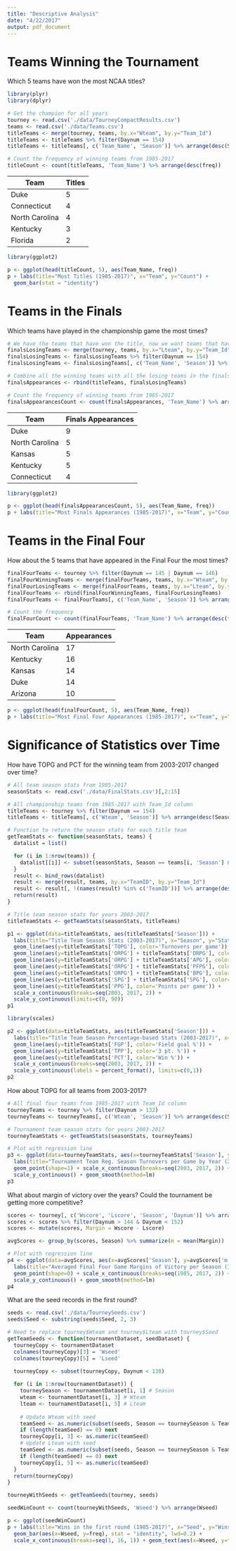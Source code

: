 ```yaml
---
title: "Descriptive Analysis"
date: "4/22/2017"
output: pdf_document
---
```


# Teams Winning the Tournament

Which 5 teams have won the most NCAA titles?

```r
library(plyr)
library(dplyr)

# Get the champion for all years
tourney <- read.csv('./data/TourneyCompactResults.csv')
teams <- read.csv('./data/Teams.csv')
titleTeams <- merge(tourney, teams, by.x="Wteam", by.y="Team_Id")
titleTeams <- titleTeams %>% filter(Daynum == 154)
titleTeams <- titleTeams[, c('Team_Name', 'Season')] %>% arrange(desc(Season))

# Count the frequency of winning teams from 1985-2017
titleCount <- count(titleTeams, 'Team_Name') %>% arrange(desc(freq))
```

| Team           | Titles |
|----------------|--------|
| Duke           | 5      |
| Connecticut    | 4      |
| North Carolina | 4      |
| Kentucky       | 3      |
| Florida        | 2      |

```r
library(ggplot2)

p <- ggplot(head(titleCount, 5), aes(Team_Name, freq))
p + labs(title="Most Titles (1985-2017)", x="Team", y="Count") +
  geom_bar(stat = "identity")
```

# Teams in the Finals

Which teams have played in the championship game the most times?

```r
# We have the teams that have won the title, now we want teams that have lost in the finals.
finalsLosingTeams <- merge(tourney, teams, by.x="Lteam", by.y="Team_Id")
finalsLosingTeams <- finalsLosingTeams %>% filter(Daynum == 154)
finalsLosingTeams <- finalsLosingTeams[, c('Team_Name', 'Season')] %>% arrange(desc(Season))

# Combine all the winning teams with all the losing teams in the finals
finalsAppearances <- rbind(titleTeams, finalsLosingTeams)

# Count the frequency of winning teams from 1985-2017
finalsAppearancesCount <- count(finalsAppearances, 'Team_Name') %>% arrange(desc(freq))

```

| Team           | Finals Appearances |
|----------------|--------------------|
| Duke           | 9                  |
| North Carolina | 5                  |
| Kansas         | 5                  |
| Kentucky       | 5                  |
| Connecticut    | 4                  |

```r
library(ggplot2)

p <- ggplot(head(finalsAppearancesCount, 5), aes(Team_Name, freq))
p + labs(title="Most Finals Appearances (1985-2017)", x="Team", y="Count") + geom_bar(stat = "identity")
```

# Teams in the Final Four

How about the 5 teams that have appeared in the Final Four the most times?

```r
finalFourTeams <- tourney %>% filter(Daynum == 145 | Daynum == 146)
finalFourWinningTeams <- merge(finalFourTeams, teams, by.x="Wteam", by.y="Team_Id")
finalFourLosingTeams <- merge(finalFourTeams, teams, by.x="Lteam", by.y="Team_Id")
finalFourTeams <- rbind(finalFourWinningTeams, finalFourLosingTeams)
finalFourTeams <- finalFourTeams[, c('Team_Name', 'Season')] %>% arrange(desc(Season))

# Count the frequency
finalFourCount <- count(finalFourTeams, 'Team_Name') %>% arrange(desc(freq))
```

| Team           | Appearances |
|----------------|-------------|
| North Carolina | 17          |
| Kentucky       | 16          |
| Kansas         | 14          |
| Duke           | 14          |
| Arizona        | 10          |

```r
p <- ggplot(head(finalFourCount, 5), aes(Team_Name, freq))
p + labs(title="Most Final Four Appearances (1985-2017)", x="Team", y="Count") + geom_bar(stat = "identity")
```

# Significance of Statistics over Time

How have TOPG and PCT for the winning team from 2003-2017 changed over time?

```r
# All team season stats from 1985-2017
seasonStats <- read.csv('./data/FinalStats.csv')[,2:15]

# All championship teams from 1985-2017 with Team_Id column
titleTeams <- tourney %>% filter(Daynum == 154)
titleTeams <- titleTeams[, c('Wteam', 'Season')] %>% arrange(desc(Season))

# Function to return the season stats for each title team
getTeamStats <- function(seasonStats, teams) {
  datalist = list()

  for (i in 1:nrow(teams)) {
    datalist[[i]] <- subset(seasonStats, Season == teams[i, 'Season'] & TeamID == teams[i, 'Wteam'])
  }
  result <- bind_rows(datalist)
  result <- merge(result, teams, by.x="TeamID", by.y="Team_Id")
  result <- result[, !(names(result) %in% c('TeamID'))] %>% arrange(desc(Season))
  return(result)
}

# Title team season stats for years 2003-2017
titleTeamStats <- getTeamStats(seasonStats, titleTeams)
```

```r
p1 <- ggplot(data=titleTeamStats, aes(titleTeamStats['Season'])) +
  labs(title="Title Team Season Stats (2003-2017)", x="Season", y="Stat") + 
  geom_line(aes(y=titleTeamStats['TOPG'], color='Turnovers per game')) +
  geom_line(aes(y=titleTeamStats['ORPG'] + titleTeamStats['DRPG'], color='Rebounds per game')) +
  geom_line(aes(y=titleTeamStats['ORPG'] + titleTeamStats['APG'], color='Assists per game')) +
  geom_line(aes(y=titleTeamStats['ORPG'] + titleTeamStats['PFPG'], color='Personal fouls per game')) +
  geom_line(aes(y=titleTeamStats['ORPG'] + titleTeamStats['BPG'], color='Blocks per game')) +
  geom_line(aes(y=titleTeamStats['SPG'] + titleTeamStats['SPG'], color='Steals per game')) +
  geom_line(aes(y=titleTeamStats['PPG'], color='Points per game')) +
  scale_x_continuous(breaks=seq(2003, 2017, 2)) +
  scale_y_continuous(limits=c(0, 90))
p1

library(scales)

p2 <- ggplot(data=titleTeamStats, aes(titleTeamStats['Season'])) +
  labs(title="Title Team Season Percentage-based Stats (2003-2017)", x="Season", y="Stat") + 
  geom_line(aes(y=titleTeamStats['FGP'], color='Field goal %')) +
  geom_line(aes(y=titleTeamStats['TPP'], color='3 pt. %')) +
  geom_line(aes(y=titleTeamStats['PCT'], color='Win %')) +
  scale_x_continuous(breaks=seq(2003, 2017, 2)) +
  scale_y_continuous(labels = percent_format(), limits=c(0,1))
p2
```

How about TOPG for all teams from 2003-2017?

```r
# All final four teams from 1985-2017 with Team_Id column
tourneyTeams <- tourney %>% filter(Daynum > 132)
tourneyTeams <- tourneyTeams[, c('Wteam', 'Season')] %>% arrange(desc(Season))

# Tournament team season stats for years 2003-2017
tourneyTeamStats <- getTeamStats(seasonStats, tourneyTeams)

# Plot with regression line
p3 <- ggplot(data=tourneyTeamStats, aes(x=tourneyTeamStats['Season'], y=tourneyTeamStats['TOPG'])) +
  labs(title="Tournament Team Reg. Season Turnovers per Game by Year (2003-2017)", x="Season", y="%") + 
  geom_point(shape=1) + scale_x_continuous(breaks=seq(2003, 2017, 2)) +
  scale_y_continuous() + geom_smooth(method=lm)
p3
```

What about margin of victory over the years? Could the tournament be getting more competitive?

```r
scores <- tourney[, c('Wscore', 'Lscore', 'Season', 'Daynum')] %>% arrange(desc(Season))
scores <- scores %>% filter(Daynum > 144 & Daynum < 152)
scores <- mutate(scores, Margin = Wscore - Lscore)

avgScores <- group_by(scores, Season) %>% summarize(m = mean(Margin))

# Plot with regression line
p4 <- ggplot(data=avgScores, aes(x=avgScores['Season'], y=avgScores['m'])) +
  labs(title="Averaged Final Four Game Margins of Victory per Season (1985-2017)", x="Season", y="Margin of Victory (Points)") + 
  geom_point(shape=0) + scale_x_continuous(breaks=seq(1985, 2017, 2)) +
  scale_y_continuous() + geom_smooth(method=lm)
p4
```

What are the seed records in the first round?

```r
seeds <- read.csv('./data/TourneySeeds.csv')
seeds$Seed <- substring(seeds$Seed, 2, 3)

# Need to replace tourney$Wteam and tourney$Lteam with tourney$Seed
getTeamSeeds <- function(tournamentDataset, seedDataset) {
  tourneyCopy <- tournamentDataset
  colnames(tourneyCopy)[3] = 'Wseed'
  colnames(tourneyCopy)[5] = 'Lseed'

  tourneyCopy <- subset(tourneyCopy, Daynum < 138)
  
  for (i in 1:nrow(tournamentDataset)) {
    tourneySeason <- tournamentDataset[i, 1] # Season
    wteam <- tournamentDataset[i, 3] # Wteam
    lteam <- tournamentDataset[i, 5] # Lteam
    
    # Update Wteam with seed
    teamSeed <- as.numeric(subset(seeds, Season == tourneySeason & Team == wteam)$Seed)
    if (length(teamSeed) == 0) next
    tourneyCopy[i, 3] <- as.numeric(teamSeed)
    # Update Lteam with seed
    teamSeed <- as.numeric(subset(seeds, Season == tourneySeason & Team == lteam)$Seed)
    if (length(teamSeed) == 0) next
    tourneyCopy[i, 5] <- as.numeric(teamSeed)
  }
  return(tourneyCopy)
}

tourneyWithSeeds <- getTeamSeeds(tourney, seeds)

seedWinCount <- count(tourneyWithSeeds, 'Wseed') %>% arrange(Wseed)

p <- ggplot(seedWinCount)
p + labs(title="Wins in the first round (1985-2017)", x="Seed", y="Wins") +
  geom_bar(aes(x=Wseed, y=freq), stat = "identity", lwd=0.2) +
  scale_x_continuous(breaks=seq(1, 16, 1)) + geom_text(aes(x=Wseed, y=freq, label=freq), position=position_dodge(width=0.9), vjust=-0.25)
```
